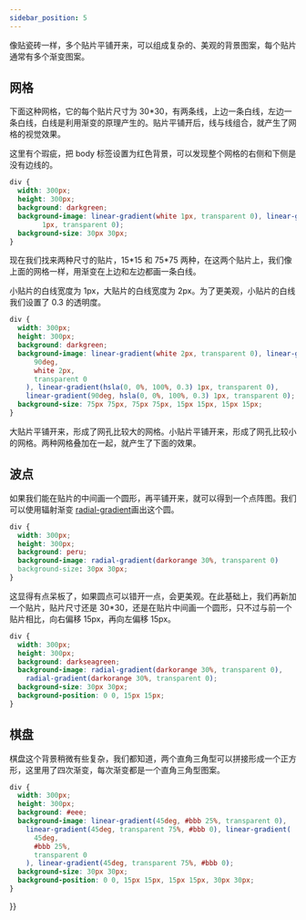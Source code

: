 ```yaml
---
sidebar_position: 5
---
```


像贴瓷砖一样，多个贴片平铺开来，可以组成复杂的、美观的背景图案，每个贴片通常有多个渐变图案。

## 网格

下面这种网格，它的每个贴片尺寸为 30\*30，有两条线，上边一条白线，左边一条白线，白线是利用渐变的原理产生的。贴片平铺开后，线与线组合，就产生了网格的视觉效果。

这里有个瑕疵，把 body 标签设置为红色背景，可以发现整个网格的右侧和下侧是没有边线的。

```css
div {
  width: 300px;
  height: 300px;
  background: darkgreen;
  background-image: linear-gradient(white 1px, transparent 0), linear-gradient(90deg, white
        1px, transparent 0);
  background-size: 30px 30px;
}
```

<div
  style={{
    width: 300,
    height: 300,
    background: "darkgreen",
    backgroundImage:
      "linear-gradient(white 1px, transparent 0), linear-gradient(90deg, white 1px, transparent 0)",
    backgroundSize: "30px 30px",
  }}
></div>

现在我们找来两种尺寸的贴片，15\*15 和 75\*75 两种，在这两个贴片上，我们像上面的网格一样，用渐变在上边和左边都画一条白线。

小贴片的白线宽度为 1px，大贴片的白线宽度为 2px。为了更美观，小贴片的白线我们设置了 0.3 的透明度。

```css
div {
  width: 300px;
  height: 300px;
  background: darkgreen;
  background-image: linear-gradient(white 2px, transparent 0), linear-gradient(
      90deg,
      white 2px,
      transparent 0
    ), linear-gradient(hsla(0, 0%, 100%, 0.3) 1px, transparent 0),
    linear-gradient(90deg, hsla(0, 0%, 100%, 0.3) 1px, transparent 0);
  background-size: 75px 75px, 75px 75px, 15px 15px, 15px 15px;
}
```

大贴片平铺开来，形成了网孔比较大的网格。小贴片平铺开来，形成了网孔比较小的网格。两种网格叠加在一起，就产生了下面的效果。

<div
  style={{
    width: 300,
    height: 300,
    background: "darkgreen",
    backgroundImage:
      "linear-gradient(white 2px, transparent 0),linear-gradient(90deg, white 2px, transparent 0),linear-gradient(hsla(0,0%,100%,.3) 1px,transparent 0),linear-gradient(90deg, hsla(0,0%,100%,.3) 1px,transparent 0)",
    backgroundSize: "75px 75px, 75px 75px, 15px 15px, 15px 15px",
  }}
></div>

## 波点

如果我们能在贴片的中间画一个圆形，再平铺开来，就可以得到一个点阵图。我们可以使用辐射渐变 [radial-gradient](https://developer.mozilla.org/en-US/docs/Web/CSS/gradient/radial-gradient)画出这个圆。

```css {5}
div {
  width: 300px;
  height: 300px;
  background: peru;
  background-image: radial-gradient(darkorange 30%, transparent 0)
  background-size: 30px 30px;
}
```

<div
  style={{
    width: 300,
    height: 300,
    background: "peru",
    backgroundImage: "radial-gradient(tan 30%, transparent 0)",
    backgroundSize: "30px 30px",
  }}
></div>

这显得有点呆板了，如果圆点可以错开一点，会更美观。在此基础上，我们再新加一个贴片，贴片尺寸还是 30\*30，还是在贴片中间画一个圆形，只不过与前一个贴片相比，向右偏移 15px，再向左偏移 15px。

```css
div {
  width: 300px;
  height: 300px;
  background: darkseagreen;
  background-image: radial-gradient(darkorange 30%, transparent 0),
    radial-gradient(darkorange 30%, transparent 0);
  background-size: 30px 30px;
  background-position: 0 0, 15px 15px;
}
```

<div
  style={{
    width: 300,
    height: 300,
    background: "peru",
    backgroundImage:
      "radial-gradient(tan 30%, transparent 0), radial-gradient(tan 30%, transparent 0)",
    backgroundSize: "30px 30px",
    backgroundPosition: "0 0,15px 15px",
  }}
></div>

## 棋盘

棋盘这个背景稍微有些复杂，我们都知道，两个直角三角型可以拼接形成一个正方形，这里用了四次渐变，每次渐变都是一个直角三角型图案。

```css
div {
  width: 300px;
  height: 300px;
  background: #eee;
  background-image: linear-gradient(45deg, #bbb 25%, transparent 0),
    linear-gradient(45deg, transparent 75%, #bbb 0), linear-gradient(
      45deg,
      #bbb 25%,
      transparent 0
    ), linear-gradient(45deg, transparent 75%, #bbb 0);
  background-size: 30px 30px;
  background-position: 0 0, 15px 15px, 15px 15px, 30px 30px;
}
```

<div 
style={{
  width:'300px',
height:'300px',
background:'#eee',
backgroundImage:'linear-gradient(45deg, #bbb 25%, transparent 0),linear-gradient(45deg, transparent 75%, #bbb 0), linear-gradient(45deg,#bbb 25%,transparent 0), linear-gradient(45deg, transparent 75%, #bbb 0)',
backgroundSize:'30px 30px',
backgroundPosition:'0 0, 15px 15px, 15px 15px, 30px 30px',

}}

> </div>
